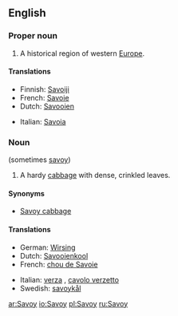 ==English==

===Proper noun===
{{wikipedia}}
{{en-proper-noun}}

# A historical region of western [[Europe]].

====Translations====
{{trans-top|a historical region of western Europe}}
*Finnish: [[Savoiji]]
*French: [[Savoie]] {{f}}
*Dutch: [[Savooien]]
{{trans-mid}}
*Italian: [[Savoia]] {{f}}
{{trans-bottom}}

===Noun===
{{en-noun}} (sometimes [[savoy]])

# A hardy [[cabbage]] with dense, crinkled leaves.

====Synonyms====
* [[Savoy cabbage]]

====Translations====
{{top}}
*German: [[Wirsing]] {{m}}
*Dutch: [[Savooienkool]] {{m}}
*French: [[chou de Savoie]]
{{mid}}
*Italian: [[verza]] {{f}}, [[cavolo verzetto]] {{m}}
*Swedish: [[savoykål]]
{{bottom}}

[[ar:Savoy]]
[[io:Savoy]]
[[pl:Savoy]]
[[ru:Savoy]]